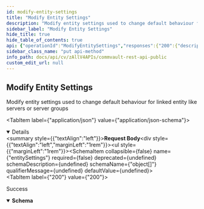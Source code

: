 ```yaml
---
id: modify-entity-settings
title: "Modify Entity Settings"
description: "Modify entity settings used to change default behaviour for linked entity like servers or server groups"
sidebar_label: "Modify Entity Settings"
hide_title: true
hide_table_of_contents: true
api: {"operationId":"ModifyEntitySettings","responses":{"200":{"description":"Success","content":{"application/json":{"schema":{"properties":{"errorCode":{"format":"int32","type":"integer"},"errorMessage":{"nullable":true,"type":"string"}},"type":"object"}}}}},"tags":["AdditionalSettings"],"description":"Modify entity settings used to change default behaviour for linked entity like servers or server groups","requestBody":{"content":{"application/json":{"schema":{"properties":{"entitySettings":{"items":{"allOf":[{"properties":{"category":{"description":"Category of the setting to be modified. This cannot be modified but is required to identify the setting for which the new value is to be set.","type":"string"},"comment":{"description":"Comment to specify why this value was set for the specified setting","type":"string"},"name":{"description":"Name of the setting to be modified. This cannot be modified but is required to identify the setting for which the new value is to be set.","type":"string"},"newValue":{"description":"New value which will be set for the specified setting, there can be fixed acceptables values for some settings. To get more details about what are acceptable value for a setting, use GET GlobalSettings or GET EntitySettings.","type":"string"},"reset":{"description":"To reset the value of any already modified setting, set this to true to reset the value and regain default behaviour","type":"boolean"},"type":{"description":"Type of the setting to be modified. This cannot be modified but is required to identify the setting for which the new value is to be set.","enum":["Integer","String","Boolean","Multi string"],"type":"string"}},"required":["name","category","type"],"title":"ModifyAdditionalSetting","type":"object"},{"properties":{"entity":{"properties":{"id":{"format":"int32","type":"integer"},"type":{"type":"string"}},"title":"IdType","type":"object"}},"required":["entity"],"type":"object"}],"description":"Id and Type of the entity is required in entity property to which the entity setting is to be applied. Type of entity can be Server or Server group.","title":"ModifyEntitySettingsItem"},"type":"array"}},"title":"ModifyEntitySettings","type":"object"},"examples":{"Modify entity setting":{"value":{"entitySettings":[{"name":"AllowEmptyDefaultSubclient","category":"VirtualServer","type":"Boolean","value":"True","comment":"Needed to allow empty default subclients","entity":{"id":4,"type":"Server"}}]}},"Reset entity setting":{"value":{"entitySettings":[{"name":"AllowEmptyDefaultSubclient","category":"VirtualServer","type":"Boolean","reset":true,"entity":{"id":4,"type":"Server"}}]}}}}}},"method":"put","path":"/V4/EntitySettings","servers":[{"url":"http://{hostname}/webconsole/api","variables":{"hostname":{"default":"localhost","description":"Webconsole"}}}],"securitySchemes":{"token":{"in":"header","name":"Authtoken","type":"apiKey"}},"jsonRequestBodyExample":{"entitySettings":[{"category":"string","comment":"string","name":"string","newValue":"string","reset":true,"type":"Integer","entity":{"id":0,"type":"string"}}]},"info":{"version":"1.0.0","contact":{},"description":"## Welcome\n\nWelcome to Commvault's Rest APIs. You can explore our APIs in [Postman](https://getpostman.com) using the predefined requests we created\n\nThe current version of this documentation is **Commvault Platform Release 2022E**.\n\nYou can access LTS documentation here:\n\n[Feature Release 11.20](https://documenter.getpostman.com/view/2046098/UVR7KoPJ)\n\n[Feature Release 11.24](https://documenter.getpostman.com/view/2046098/UVR7KoPL)\n\nFor more V2 and Latest APIs, please visit your API Explorer page.  \n[*More Details*](http://documentation.commvault.com/commvault/v11/article?p=107350_1.htm)\n\n## Setup\n\nTo get started, [create an environment in Postman](https://www.getpostman.com/docs/environments), select that environment, and set your environment variables by entering necessary values in the `0 - Setup/Environment Setup` pre-request script ([documentation on pre-request scripts](http://www.getpostman.com/docs/pre_request_scripts)). Also, Some of our calls might have dependencies. `GET`/`PUT`/`DELETE` may only work after an item is created with a `POST`.\n\nThe same set of APIs can be used for both XML and JSON. If you want to get equivalent JSON for the XML, use our [API](https://api.commvault.com/#fe2fa795-dd7c-4416-857d-75704b52be8c) for conversion.\n\n**Note:** Swagger Documentation for V2/Latest APIs are present in the following URL:  \n`{ServerURL}/sandbox/apiexplorer`\n\n[*More Details*](http://documentation.commvault.com/commvault/v11/article?p=45551.htm)","title":"Commvault Rest API - Public"},"postman":{"name":"Modify Entity Settings","description":{"content":"Modify entity settings used to change default behaviour for linked entity like servers or server groups","type":"text/plain"},"url":{"path":["V4","EntitySettings"],"host":["{{baseUrl}}"],"query":[],"variable":[]},"header":[{"key":"Content-Type","value":"application/json"},{"key":"Accept","value":"application/json"}],"method":"PUT","body":{"mode":"raw","raw":"\"\"","options":{"raw":{"language":"json"}}}}}
sidebar_class_name: "put api-method"
info_path: docs/api/cv/zAllV4APIs/commvault-rest-api-public
custom_edit_url: null
---
```



## Modify Entity Settings



Modify entity settings used to change default behaviour for linked entity like servers or server groups

<MimeTabs><TabItem label={"application/json"} value={"application/json-schema"}><details style={{}} data-collapsed={false} open={true}><summary style={{"textAlign":"left"}}><strong>Request Body</strong></summary><div style={{"textAlign":"left","marginLeft":"1rem"}}></div><ul style={{"marginLeft":"1rem"}}><SchemaItem collapsible={false} name={"entitySettings"} required={false} deprecated={undefined} schemaDescription={undefined} schemaName={"object[]"} qualifierMessage={undefined} defaultValue={undefined}></SchemaItem></ul></details></TabItem></MimeTabs><div><ApiTabs><TabItem label={"200"} value={"200"}><div>

Success

</div><div><MimeTabs schemaType={"response"}><TabItem label={"application/json"} value={"application/json"}><SchemaTabs><TabItem label={"Schema"} value={"Schema"}><details style={{}} data-collapsed={false} open={true}><summary style={{"textAlign":"left"}}><strong>Schema</strong></summary><div style={{"textAlign":"left","marginLeft":"1rem"}}></div><ul style={{"marginLeft":"1rem"}}><SchemaItem collapsible={false} name={"errorCode"} required={false} deprecated={undefined} schemaDescription={undefined} schemaName={"int32"} qualifierMessage={undefined} defaultValue={undefined}></SchemaItem><SchemaItem collapsible={false} name={"errorMessage"} required={false} deprecated={undefined} schemaDescription={undefined} schemaName={"string"} qualifierMessage={undefined} defaultValue={undefined}></SchemaItem></ul></details></TabItem><TabItem label={"Example (from schema)"} value={"Example (from schema)"}><ResponseSamples responseExample={"{\n  \"errorCode\": 0,\n  \"errorMessage\": \"string\"\n}"} language={"json"}></ResponseSamples></TabItem></SchemaTabs></TabItem></MimeTabs></div></TabItem></ApiTabs></div>
      
